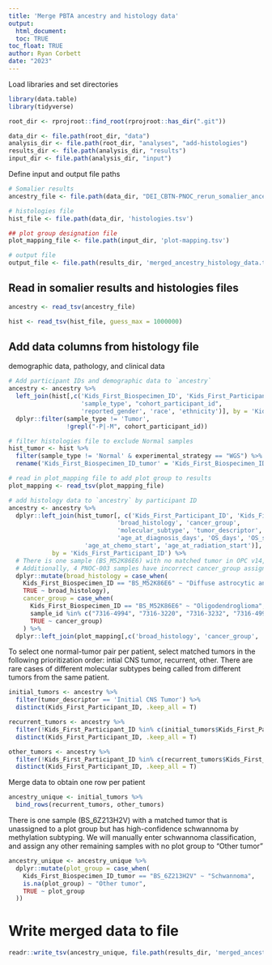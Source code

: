 ```yaml
---
title: 'Merge PBTA ancestry and histology data'
output: 
  html_document:
  toc: TRUE
toc_float: TRUE
author: Ryan Corbett
date: "2023"
---
```

  
Load libraries and set directories
  
```r
library(data.table)
library(tidyverse)

root_dir <- rprojroot::find_root(rprojroot::has_dir(".git"))

data_dir <- file.path(root_dir, "data")
analysis_dir <- file.path(root_dir, "analyses", "add-histologies")
results_dir <- file.path(analysis_dir, "results")
input_dir <- file.path(analysis_dir, "input")
```

Define input and output file paths

```r
# Somalier results
ancestry_file <- file.path(data_dir, "DEI_CBTN-PNOC_rerun_somalier_ancestry.tsv")

# histologies file
hist_file <- file.path(data_dir, 'histologies.tsv')

## plot group designation file
plot_mapping_file <- file.path(input_dir, 'plot-mapping.tsv')

# output file
output_file <- file.path(results_dir, 'merged_ancestry_histology_data.tsv')
```

## Read in somalier results and histologies files

```r
ancestry <- read_tsv(ancestry_file)

hist <- read_tsv(hist_file, guess_max = 1000000)

```

## Add data columns from histology file

demographic data, pathology, and clinical data 
```r

# Add participant IDs and demographic data to `ancestry`
ancestry <- ancestry %>%
  left_join(hist[,c('Kids_First_Biospecimen_ID', 'Kids_First_Participant_ID', 
                    'sample_type', "cohort_participant_id",
                    'reported_gender', 'race', 'ethnicity')], by = 'Kids_First_Biospecimen_ID') %>%
  dplyr::filter(sample_type != 'Tumor',
                !grepl("-P|-M", cohort_participant_id))

# filter histologies file to exclude Normal samples
hist_tumor <- hist %>%
  filter(sample_type != 'Normal' & experimental_strategy == "WGS") %>%
  rename('Kids_First_Biospecimen_ID_tumor' = 'Kids_First_Biospecimen_ID')

# read in plot_mapping file to add plot group to results
plot_mapping <- read_tsv(plot_mapping_file)

# add histology data to `ancestry` by participant ID
ancestry <- ancestry %>%
  dplyr::left_join(hist_tumor[, c('Kids_First_Participant_ID', 'Kids_First_Biospecimen_ID_tumor', 'sample_id',
                              'broad_histology', 'cancer_group',
                              'molecular_subtype', 'tumor_descriptor', "CNS_region", 'extent_of_tumor_resection', 
                              'age_at_diagnosis_days', 'OS_days', 'OS_status', 'EFS_days', "EFS_event_type",
                     'age_at_chemo_start', 'age_at_radiation_start')], 
            by = 'Kids_First_Participant_ID') %>%
  # There is one sample (BS_M52K86E6) with no matched tumor in OPC v14, but is known to have an oligodendroglioma. We will manually enter braod_histology and cancer_group info
  # Additionally, 4 PNOC-003 samples have incorrect cancer_group assignment; should be DMG but is listed as High-grade glioma. We will update here
  dplyr::mutate(broad_histology = case_when(
    Kids_First_Biospecimen_ID == "BS_M52K86E6" ~ "Diffuse astrocytic and oligodendroglial tumor",
    TRUE ~ broad_histology),
    cancer_group = case_when(
      Kids_First_Biospecimen_ID == "BS_M52K86E6" ~ "Oligodendroglioma",
      sample_id %in% c("7316-4994", "7316-3220", "7316-3232", "7316-4998") ~ "Diffuse midline glioma",
      TRUE ~ cancer_group)
    ) %>%
  dplyr::left_join(plot_mapping[,c('broad_histology', 'cancer_group', 'plot_group')], by = c('broad_histology', 'cancer_group'))
```


To select one normal-tumor pair per patient, select matched tumors in the following prioritization order: intial CNS tumor, recurrent, other. There are rare cases of different molecular subtypes being called from different tumors from the same patient. 

```r
initial_tumors <- ancestry %>%
  filter(tumor_descriptor == 'Initial CNS Tumor') %>%
  distinct(Kids_First_Participant_ID, .keep_all = T)

recurrent_tumors <- ancestry %>%
  filter(!Kids_First_Participant_ID %in% c(initial_tumors$Kids_First_Participant_ID) & tumor_descriptor == 'Recurrence') %>%
  distinct(Kids_First_Participant_ID, .keep_all = T)

other_tumors <- ancestry %>%
  filter(!Kids_First_Participant_ID %in% c(recurrent_tumors$Kids_First_Participant_ID, initial_tumors$Kids_First_Participant_ID)) %>%
  distinct(Kids_First_Participant_ID, .keep_all = T)
```

Merge data to obtain one row per patient 

```r
ancestry_unique <- initial_tumors %>%
  bind_rows(recurrent_tumors, other_tumors)
```

There is one sample (BS_6Z213H2V) with a matched tumor that is unassigned to a plot group but has high-confidence schwannoma by methylation subtyping. We will manually enter schwannoma classification, and assign any other remaining samples with no plot group to "Other tumor"

```r
ancestry_unique <- ancestry_unique %>%
  dplyr::mutate(plot_group = case_when(
    Kids_First_Biospecimen_ID_tumor == "BS_6Z213H2V" ~ "Schwannoma",
    is.na(plot_group) ~ "Other tumor",
    TRUE ~ plot_group
  ))

```


# Write merged data to file

```r
readr::write_tsv(ancestry_unique, file.path(results_dir, 'merged_ancestry_histology_data.tsv'))
```
